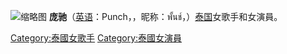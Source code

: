 [[File:Punch_Worrakarn.jpg|缩略图]]
'''庞驰'''（[[英语|英语]]：Punch，{{lang-th|วรกาญจน์ โรจนวัชร}}，昵称：พั้นช์，{{bd|1984年|5月9日}}）[[泰国|泰国]]女歌手和女演員。


[[Category:泰國女歌手|Category:泰國女歌手]]
[[Category:泰國女演員|Category:泰國女演員]]

{{东南亚人物小作品}}
